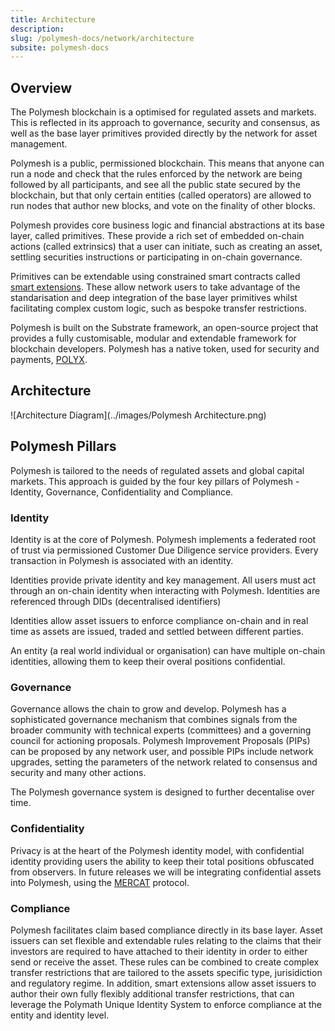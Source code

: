 ```yaml
---
title: Architecture
description:
slug: /polymesh-docs/network/architecture
subsite: polymesh-docs
---
```


## Overview

The Polymesh blockchain is a optimised for regulated assets and markets. This is reflected in its approach to governance, security and consensus, as well as the base layer primitives provided directly by the network for asset management.

Polymesh is a public, permissioned blockchain. This means that anyone can run a node and check that the rules enforced by the network are being followed by all participants, and see all the public state secured by the blockchain, but that only certain entities (called operators) are allowed to run nodes that author new blocks, and vote on the finality of other blocks.

Polymesh provides core business logic and financial abstractions at its base layer, called primitives. These provide a rich set of embedded on-chain actions (called extrinsics) that a user can initiate, such as creating an asset, settling securities instructions or participating in on-chain governance.

Primitives can be extendable using constrained smart contracts called [smart extensions](/polymesh-docs/primitives/smart-extensions). These allow network users to take advantage of the standarisation and deep integration of the base layer primitives whilst facilitating complex custom logic, such as bespoke transfer restrictions.

Polymesh is built on the Substrate framework, an open-source project that provides a fully customisable, modular and extendable framework for blockchain developers. Polymesh has a native token, used for security and payments, [POLYX](./polyx).

## Architecture

![Architecture Diagram](../images/Polymesh Architecture.png)

## Polymesh Pillars

Polymesh is tailored to the needs of regulated assets and global capital markets. This approach is guided by the four key pillars of Polymesh - Identity, Governance, Confidentiality and Compliance.

### Identity

Identity is at the core of Polymesh. Polymesh implements a federated root of trust via permissioned Customer Due Diligence service providers. Every transaction in Polymesh is associated with an identity.

Identities provide private identity and key management. All users must act through an on-chain identity when interacting with Polymesh. Identities are referenced through DIDs (decentralised identifiers)

Identities allow asset issuers to enforce compliance on-chain and in real time as assets are issued, traded and settled between different parties.

An entity (a real world individual or organisation) can have multiple on-chain identities, allowing them to keep their overal positions confidential.

### Governance

Governance allows the chain to grow and develop. Polymesh has a sophisticated governance mechanism that combines signals from the broader community with technical experts (committees) and a governing council for actioning proposals. Polymesh Improvement Proposals (PIPs) can be proposed by any network user, and possible PIPs include network upgrades, setting the parameters of the network related to consensus and security and many other actions.

The Polymesh governance system is designed to further decentalise over time.

### Confidentiality

Privacy is at the heart of the Polymesh identity model, with confidential identity providing users the ability to keep their total positions obfuscated from observers. In future releases we will be integrating confidential assets into Polymesh, using the [MERCAT](https://info.polymath.network/hubfs/PDFs/Polymath-MERCAT-Whitepaper-Mediated-Encrypted-Reversible-SeCure-Asset-Transfers.pdf) protocol. 

### Compliance

Polymesh facilitates claim based compliance directly in its base layer. Asset issuers can set flexible and extendable rules relating to the claims that their investors are required to have attached to their identity in order to either send or receive the asset. These rules can be combined to create complex transfer restrictions that are tailored to the assets specific type, jurisidiction and regulatory regime. In addition, smart extensions allow asset issuers to author their own fully flexibly additional transfer restrictions, that can leverage the Polymath Unique Identity System to enforce compliance at the entity and identity level.